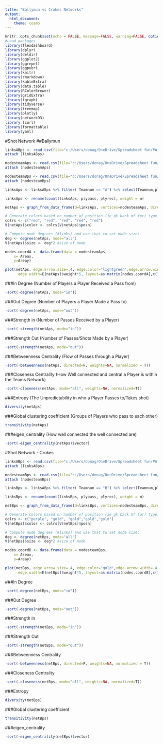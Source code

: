 ```yaml
---
title: "Ballymun vs Crokes Networks"
output:
  html_document:
    theme: cosmo
---
```


```r
knitr::opts_chunk$set(echo = FALSE, message=FALSE, warning=FALSE, options(knitr.kable.NA = ''))
#Load packages
library(flexdashboard)
library(dplyr)
library(deldir)
library(ggplot2)
library(ggrepel)
library(ggpubr)
library(knitr)
library(rmarkdown)
library(kableExtra)
library(data.table)
library(RColorBrewer)
library(gridExtra)
library(igraph)
library(tidyverse)
library(treemap)
library(plotly)
library(networkD3)
library (curl)
library(formattable)
library(yaml)
```

#Shot Network
##Ballymun
```r

linksABps <- read.csv(file="c:/Users/donag/OneDrive/Spreadsheet fun/PA Analytics/PA Template/muncrk/passshotmuncrk.csv", header=TRUE, sep=";")
attach (linksABps)

nodesteamAps <- read.csv(file="c:/Users/donag/OneDrive/Spreadsheet fun/PA Analytics/PA Template/muncrk/nodesshotmuncrk.csv", header=TRUE, sep=";")
attach (nodesteamAps)

nodesteamBps <- read.csv(file="c:/Users/donag/OneDrive/Spreadsheet fun/PA Analytics/PA Template/muncrk/nodesshotcrkmun.csv", header=TRUE, sep=";")
attach (nodesteamBps)

linksAps <- linksABps %>% filter( Teamnum == "A") %>% select(Teamnum,plypass, plyrec)

linksAps <- rename(count(linksAps, plypass, plyrec), weight = n)

netAps <- graph_from_data_frame(d=linksAps, vertices=nodesteamAps, directed=T) 

# Generate colors based on number of position (ie gk back mf for) type:
colrs <- c("red", "red", "red", "red", "red")
V(netAps)$color <- colrs[V(netAps)$posn]

# Compute node degrees (#links) and use that to set node size:
deg <- degree(netAps, mode="all")
V(netAps)$size <- deg*2 #size of node 

nodes.coordA <- data.frame(data = nodesteamAps,
    x= Areax,
    y=Areay)

plot(netAps, edge.arrow.size=.4, edge.color="lightgreen",edge.arrow.width=.4,
      edge.width=E(netAps)$weight*5, layout=as.matrix(nodes.coordA[,c("x","y")]), vertex.label.color="lightgreen", vertex.label = labelAsh, vertex.label.cex = 5)

```


###In Degree (Number of Players a Player Received a Pass from)
```r
-sort(-degree(netAps, mode="in"))
```

###Out Degree (Number of Players a Player Made a Pass to)
```r
-sort(-degree(netAps, mode="out"))
```

###Strength in (Number of Passes Received by a Player)
```r
-sort(-strength(netAps, mode="in"))
```

###Strength Out (Number of Passes/Shots Made by a Player)
```r
-sort(-strength(netAps, mode="out"))
```

###Betweenness Centrality (Flow of Passes through a Player)
```r
-sort(-betweenness(netAps, directed=F, weights=NA, normalized = T))
```

###Closeness Centrality (How Well connected and central a Player is within the Teams Network)
```r
-sort(-closeness(netAps, mode="all", weights=NA, normalized=T))
```

###Entropy (The Unpredictability in who a Player Passes to/Takes shot)
```r
diversity(netAps)
```

###Global clustering coefficient (Groups of Players who pass to each other)
```r
transitivity(netAps)
```
###eigen_centrality (How well connected the well connected are)
```r
-sort(-eigen_centrality(netAps)$vector)
```


#Shot Network - Crokes
```r

linksABps <- read.csv(file="c:/Users/donag/OneDrive/Spreadsheet fun/PA Analytics/PA Template/muncrk/passshotmuncrk.csv", header=TRUE, sep=";")
attach (linksABps)

nodesteamBps <- read.csv(file="c:/Users/donag/OneDrive/Spreadsheet fun/PA Analytics/PA Template/muncrk/nodesshotcrkmun.csv", header=TRUE, sep=";")
attach (nodesteamBps)

linksBps <- linksABps %>% filter( Teamnum == "B") %>% select(Teamnum,plypass, plyrec)

linksBps <- rename(count(linksBps, plypass, plyrec), weight = n)

netBps <- graph_from_data_frame(d=linksBps, vertices=nodesteamBps, directed=T) 

# Generate colors based on number of position (ie gk back mf for) type:
colrs <- c("purple", "gold", "gold","gold","gold")
V(netBps)$color <- colrs[V(netBps)$posn]

# Compute node degrees (#links) and use that to set node size:
deg <- degree(netBps, mode="all")
V(netBps)$size <- deg*2 #size of node 

nodes.coordB <- data.frame(data = nodesteamBps,
    x= Areax,
    y=Areay)

plot(netBps, edge.arrow.size=.4, edge.color="gold",edge.arrow.width=.4,
      edge.width=E(netBps)$weight*5, layout=as.matrix(nodes.coordB[,c("x","y")]), vertex.label.color="gold",  vertex.label = labelBsh, vertex.label.cex = 5)

```


###In Degree
```r
-sort(-degree(netBps, mode="in"))
```

###Out Degree
```r
-sort(-degree(netBps, mode="out"))
```

###Strength in
```r
-sort(-strength(netBps, mode="in"))
```

###Strength Out
```r
-sort(-strength(netBps, mode="out"))
```
###Betweenness Centrality
```r
-sort(-betweenness(netBps, directed=F, weights=NA, normalized = T))
```

###Closeness Centrality
```r
-sort(-closeness(netBps, mode="all", weights=NA, normalized=T))
```

###Entropy
```r
diversity(netBps)
```

###Global clustering coefficient
```r
transitivity(netBps)
```
###eigen_centrality
```r
-sort(-eigen_centrality(netBps)$vector)
```




